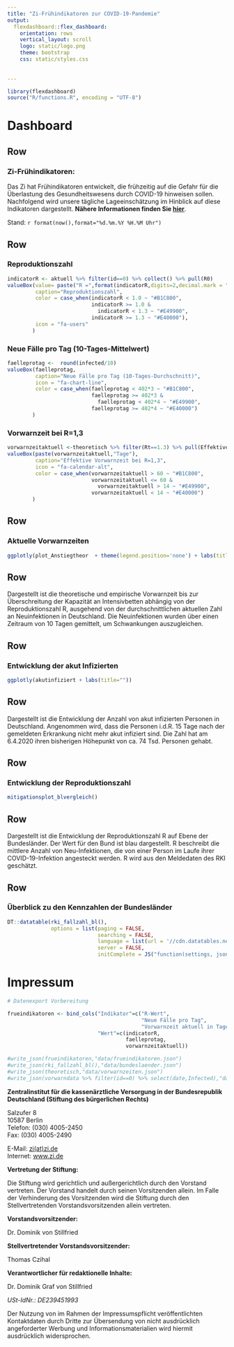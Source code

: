 ```yaml
---
title: "Zi-Frühindikatoren zur COVID-19-Pandemie"
output: 
  flexdashboard::flex_dashboard:
    orientation: rows
    vertical_layout: scroll 
    logo: static/logo.png
    theme: bootstrap
    css: static/styles.css
    
    
---
```


```r
library(flexdashboard)
source("R/functions.R", encoding = "UTF-8")
```

# Dashboard 

Row {data-height=125}
------------------------------------------------------------------------

### **Zi-Frühindikatoren:** 

Das Zi hat Frühindikatoren entwickelt, die frühzeitig auf die Gefahr für die Überlastung des Gesundheitswesens durch COVID-19 hinweisen sollen. Nachfolgend wird unsere tägliche Lageeinschätzung im Hinblick auf diese Indikatoren dargestellt. **Nähere Informationen finden Sie [hier](https://www.zi.de/presse/presseinformationen/5-mai-2020-2/)**. 

Stand: `r format(now(),format="%d.%m.%Y %H.%M Uhr")`

Row 
------------------------------------------------------------------------

### Reproduktionszahl

```r
indicatorR <- aktuell %>% filter(id==0) %>% collect() %>% pull(R0)
valueBox(value= paste("R =",format(indicatorR,digits=2,decimal.mark = ","))  ,
         caption="Reproduktionszahl",
         color = case_when(indicatorR < 1.0 ~ "#B1C800",
                           indicatorR >= 1.0 & 
                             indicatorR < 1.3 ~ "#E49900",
                           indicatorR >= 1.3 ~ "#E40000"),
         icon = "fa-users"
        )
```

### Neue Fälle pro Tag (10-Tages-Mittelwert) 

```r
faelleprotag <-  round(infected/10)
valueBox(faelleprotag,
         caption="Neue Fälle pro Tag (10-Tages-Durchschnitt)",
         icon = "fa-chart-line",
         color = case_when(faelleprotag < 402*3 ~ "#B1C800",
                           faelleprotag >= 402*3 & 
                             faelleprotag < 402*4 ~ "#E49900",
                           faelleprotag >= 402*4 ~ "#E40000")
        )
```

### Vorwarnzeit bei R=1,3 

```r
vorwarnzeitaktuell <-theoretisch %>% filter(Rt==1.3) %>% pull(Effektive_Vorwarnzeit)
valueBox(paste(vorwarnzeitaktuell,"Tage"),
         caption="Effektive Vorwarnzeit bei R=1,3",
         icon = "fa-calendar-alt",
         color = case_when(vorwarnzeitaktuell > 60 ~ "#B1C800",
                           vorwarnzeitaktuell <= 60 & 
                             vorwarnzeitaktuell > 14 ~ "#E49900",
                           vorwarnzeitaktuell < 14 ~ "#E40000")
        )
```

Row {data-height=400}
------------------------------------------------------------------------

### **Aktuelle Vorwarnzeiten**

```r
ggplotly(plot_Anstiegtheor  + theme(legend.position='none') + labs(title=""))
```

Row {data-height=100}
------------------------------------------------------------------------

Dargestellt ist die theoretische und empirische Vorwarnzeit bis zur Überschreitung der Kapazität an Intensivbetten abhängig von der Reproduktionszahl R, ausgehend von der durchschnittlichen aktuellen Zahl an Neuinfektionen in Deutschland. Die Neuinfektionen wurden über einen Zeitraum von 10 Tagen gemittelt, um Schwankungen auszugleichen.


Row {data-height=400}
------------------------------------------------------------------------
### **Entwicklung der akut Infizierten**

```r

ggplotly(akutinfiziert + labs(title=""))
```

Row {data-height=100}
------------------------------------------------------------------------

Dargestellt ist die Entwicklung der Anzahl von akut infizierten Personen in Deutschland. Angenommen wird, dass die Personen i.d.R. 15 Tage nach der gemeldeten Erkrankung nicht mehr akut infiziert sind. Die Zahl hat am 6.4.2020 ihren bisherigen Höhepunkt von ca. 74 Tsd. Personen gehabt. 


Row {data-height=400}
------------------------------------------------------------------------
### **Entwicklung der Reproduktionszahl**

```r
mitigationsplot_blvergleich() 

```

Row {data-height=100}
------------------------------------------------------------------------

Dargestellt ist die Entwicklung der Reproduktionszahl R auf Ebene der Bundesländer. Der Wert für den Bund ist blau dargestellt. R beschreibt die mittlere Anzahl von Neu-Infektionen, die von einer Person im Laufe ihrer COVID-19-Infektion angesteckt werden. R wird aus den Meldedaten des RKI geschätzt.


Row
-----------------------------------------------------------------------

### **Überblick zu den Kennzahlen der Bundesländer**

```r
DT::datatable(rki_fallzahl_bl(),
              options = list(paging = FALSE,
                             searching = FALSE,
                             language = list(url = '//cdn.datatables.net/plug-ins/1.10.11/i18n/German.json'),
                             server = FALSE,
                             initComplete = JS("function(settings, json) {","$(this.api().table().header()).css({'background-color':'#0086C5','color': '#fff'});","}")))

```

# Impressum

```r
# Datenexport Vorbereitung

frueindikatoren <- bind_cols("Indikator"=c("R-Wert",
                                           "Neue Fälle pro Tag",
                                           "Vorwarnzeit aktuell in Tagen"),
                             "Wert"=c(indicatorR,
                                      faelleprotag,
                                      vorwarnzeitaktuell))

#write_json(frueindikatoren,"data/frueindikatoren.json")
#write_json(rki_fallzahl_bl(),"data/bundeslaender.json")
#write_json(theoretisch,"data/vorwarnzeiten.json")
#write_json(vorwarndata %>% filter(id==0) %>% select(date,Infected),"data/akutinfiziert.json")

```


**Zentralinstitut für die kassenärztliche Versorgung in der Bundesrepublik Deutschland (Stiftung des bürgerlichen Rechts)**

Salzufer 8  
10587 Berlin  
Telefon: (030) 4005-2450  
Fax: (030) 4005-2490

E-Mail: [zi(at)zi.de](mailto:zi(at)zi.de)  
Internet: [www.zi.de](http://www.zi.de)

**Vertretung der Stiftung:**

Die Stiftung wird gerichtlich und außergerichtlich durch den Vorstand vertreten. Der Vorstand handelt durch seinen Vorsitzenden allein. Im Falle der Verhinderung des Vorsitzenden wird die Stiftung durch den Stellvertretenden Vorstandsvorsitzenden allein vertreten.

**Vorstandsvorsitzender:**

Dr. Dominik von Stillfried  

**Stellvertretender Vorstandsvorsitzender:**

Thomas Czihal

**Verantwortlicher für redaktionelle Inhalte:**

Dr. Dominik Graf von Stillfried

*USt-IdNr.: DE239451993*
  
Der Nutzung von im Rahmen der Impressumspflicht veröffentlichten Kontaktdaten durch Dritte zur Übersendung von nicht ausdrücklich angeforderter Werbung und Informationsmaterialien wird hiermit ausdrücklich widersprochen.


